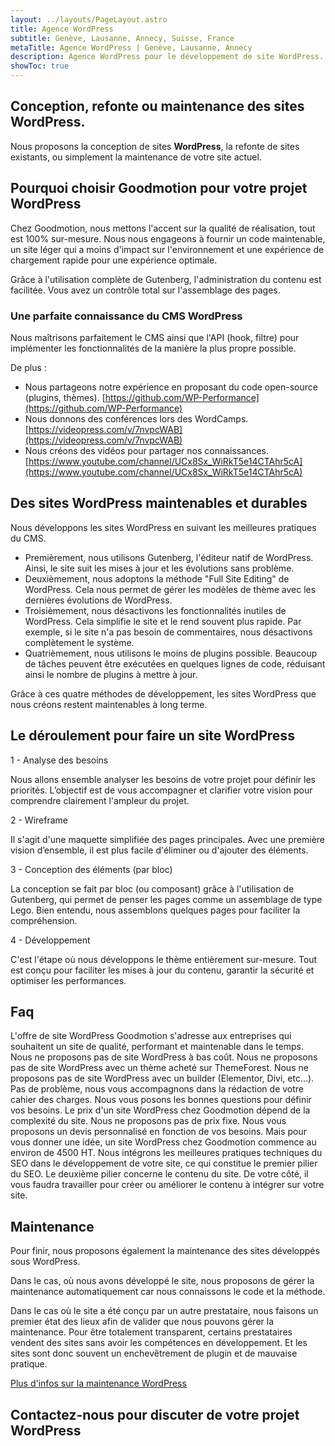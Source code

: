 ```yaml
---
layout: ../layouts/PageLayout.astro
title: Agence WordPress
subtitle: Genève, Lausanne, Annecy, Suisse, France
metaTitle: Agence WordPress | Genève, Lausanne, Annecy
description: Agence WordPress pour le développement de site WordPress. la refonte et la maintenance de votre site WordPress.
showToc: true
---
```




## Conception, refonte ou maintenance des sites WordPress.

Nous proposons la conception de sites **WordPress**, la refonte de sites existants, ou simplement la maintenance de votre site actuel.

## Pourquoi choisir Goodmotion pour votre projet WordPress

Chez Goodmotion, nous mettons l'accent sur la qualité de réalisation, tout est 100% sur-mesure. Nous nous engageons à fournir un code maintenable, un site léger qui a moins d'impact sur l'environnement et une expérience de chargement rapide pour une expérience optimale.

Grâce à l'utilisation complète de Gutenberg, l'administration du contenu est facilitée. Vous avez un contrôle total sur l'assemblage des pages.

### Une parfaite connaissance du CMS WordPress

Nous maîtrisons parfaitement le CMS ainsi que l'API (hook, filtre) pour implémenter les fonctionnalités de la manière la plus propre possible.

De plus :

- Nous partageons notre expérience en proposant du code open-source (plugins, thèmes). [https://github.com/WP-Performance](https://github.com/WP-Performance)
- Nous donnons des conférences lors des WordCamps. [https://videopress.com/v/7nvpcWAB](https://videopress.com/v/7nvpcWAB)
- Nous créons des vidéos pour partager nos connaissances. [https://www.youtube.com/channel/UCx8Sx_WiRkT5e14CTAhr5cA](https://www.youtube.com/channel/UCx8Sx_WiRkT5e14CTAhr5cA)

## Des sites WordPress maintenables et durables

Nous développons les sites WordPress en suivant les meilleures pratiques du CMS.

- Premièrement, nous utilisons Gutenberg, l'éditeur natif de WordPress. Ainsi, le site suit les mises à jour et les évolutions sans problème.
- Deuxièmement, nous adoptons la méthode "Full Site Editing" de WordPress. Cela nous permet de gérer les modèles de thème avec les dernières évolutions de WordPress.
- Troisièmement, nous désactivons les fonctionnalités inutiles de WordPress. Cela simplifie le site et le rend souvent plus rapide. Par exemple, si le site n'a pas besoin de commentaires, nous désactivons complètement le système.
- Quatrièmement, nous utilisons le moins de plugins possible. Beaucoup de tâches peuvent être exécutées en quelques lignes de code, réduisant ainsi le nombre de plugins à mettre à jour.

Grâce à ces quatre méthodes de développement, les sites WordPress que nous créons restent maintenables à long terme.

## Le déroulement pour faire un site WordPress

1 - Analyse des besoins

Nous allons ensemble analyser les besoins de votre projet pour définir les priorités. L’objectif est de vous accompagner et clarifier votre vision pour comprendre clairement l'ampleur du projet.

2 - Wireframe

Il s'agit d'une maquette simplifiée des pages principales. Avec une première vision d’ensemble, il est plus facile d'éliminer ou d'ajouter des éléments.

3 - Conception des éléments (par bloc)

La conception se fait par bloc (ou composant) grâce à l'utilisation de Gutenberg, qui permet de penser les pages comme un assemblage de type Lego. Bien entendu, nous assemblons quelques pages pour faciliter la compréhension.

4 - Développement

C'est l'étape où nous développons le thème entièrement sur-mesure. Tout est conçu pour faciliter les mises à jour du contenu, garantir la sécurité et optimiser les performances.



## Faq

<Faq title="A qui s'adresse l'offre de site WordPress Goodmotion" name="mtn-wp">
L'offre de site WordPress Goodmotion s'adresse aux entreprises qui souhaitent un site de qualité, performant et maintenable dans le temps. Nous ne proposons pas de site WordPress à bas coût. Nous ne proposons pas de site WordPress avec un thème acheté sur ThemeForest. Nous ne proposons pas de site WordPress avec un builder (Elementor, Divi, etc...).
</Faq>
<Faq title="Je n'ai pas de cahier des charges" name="mtn-wp">
Pas de problème, nous vous accompagnons dans la rédaction de votre cahier des charges. Nous vous posons les bonnes questions pour définir vos besoins.
</Faq>
<Faq title="Quel est le prix pour un site WordPress chez Goodmotion ?" name="mtn-wp">
Le prix d'un site WordPress chez Goodmotion dépend de la complexité du site. Nous ne proposons pas de prix fixe. Nous vous proposons un devis personnalisé en fonction de vos besoins. Mais pour vous donner une idée, un site WordPress chez Goodmotion commence au environ de 4500 HT.
</Faq>
<Faq title="Comment se passe le SEO du site ?" name="mtn-wp">
Nous intégrons les meilleures pratiques techniques du SEO dans le développement de votre site, ce qui constitue le premier pilier du SEO. Le deuxième pilier concerne le contenu du site. De votre côté, il vous faudra travailler pour créer ou améliorer le contenu à intégrer sur votre site.
</Faq>



## Maintenance

Pour finir, nous proposons également la maintenance des sites développés sous WordPress.

Dans le cas, où nous avons développé le site, nous proposons de gérer la maintenance automatiquement car nous connaissons le code et la méthode.

Dans le cas où le site a été conçu par un autre prestataire, nous faisons un premier état des lieux afin de valider que nous pouvons gérer la maintenance.
Pour être totalement transparent, certains prestataires vendent des sites sans avoir les compétences en développement. Et les sites sont donc souvent un enchevêtrement de plugin et de mauvaise pratique.

[Plus d'infos sur la maintenance WordPress](/services/maintenance-wordpress)


## Contactez-nous pour discuter de votre projet WordPress

<ContactForm client:visible/>

<br />
<br />
<br />